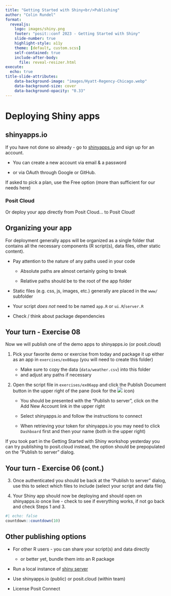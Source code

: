 ```yaml
---
title: "Getting Started with Shiny<br/>Publishing"
author: "Colin Rundel"
format: 
  revealjs:
    logo: images/shiny.png
    footer: "posit::conf 2023 - Getting Started with Shiny"
    slide-number: true
    highlight-style: a11y
    theme: [default, custom.scss]
    self-contained: true
    include-after-body: 
      file: reveal-resizer.html
execute:
  echo: true
title-slide-attributes:
    data-background-image: "images/Hyatt-Regency-Chicago.webp"
    data-background-size: cover
    data-background-opacity: "0.33"
---
```



# Deploying Shiny apps

## shinyapps.io

If you have not done so already - go to [shinyapps.io](https://www.shinyapps.io/) and sign up for an account.

* You can create a new account via email & a password

* or via OAuth through Google or GitHub.

If asked to pick a plan, use the Free option (more than sufficient for our needs here)

### Posit Cloud

Or deploy your app directly from Posit Cloud... to Posit Cloud!

## Organizing your app

For deployment generally apps will be organized as a single folder that contains all the necessary components (R script(s), data files, other static content).

* Pay attention to the nature of any paths used in your code 

  * Absolute paths are almost certainly going to break
  
  * Relative paths should be to the root of the app folder
  
* Static files (e.g. css, js, images, etc.) generally are placed in the `www/` subfolder

* Your script *does not* need to be named `app.R` or `ui.R`/`server.R`

* Check / think about package dependencies


## Your turn - Exercise 08

Now we will publish one of the demo apps to shinyapps.io (or posit.cloud)

1. Pick your favorite demo or exercise from today and package it up either as an app in `exercises/ex08app` (you will need to create this folder)
    - Make sure to copy the data (`data/weather.csv`) into this folder
    - and adjust any paths if necessary
  
2. Open the script file in `exercises/ex06app` and click the Publish Document button in the upper right of the pane (look for the ![](images/publish_button.png) icon)

    - You should be presented with the "Publish to server", click on the Add New Account link in the upper right
    
    - Select shinyapps.io and follow the instructions to connect
    
    - When retrieving your token for shinyapps.io you may need to click `Dashboard` first and then your name (both in the upper right)
    
    
::: aside
If you took part in the Getting Started with Shiny workshop yesterday you can try publishing to posit.cloud instead, the option should be prepopulated on the "Publish to server" dialog.
:::

## Your turn - Exercise 06 (cont.)

3. Once authenticated you should be back at the "Publish to server" dialog, use this to select which files to include (select your script and data file)

4. Your Shiny app should now be deploying and should open on shinyapps.io once live - check to see if everything works, if not go back and check Steps 1 and 3.


```r
#| echo: false
countdown::countdown(10)
```


## Other publishing options

- For other R users - you can share your script(s) and data directly 

  - or better yet, bundle them into an R package
  
- Run a local instance of [shiny server](https://posit.co/products/open-source/shinyserver/)

- Use shinyapps.io (public) or posit.cloud (within team)

- License Posit Connect

